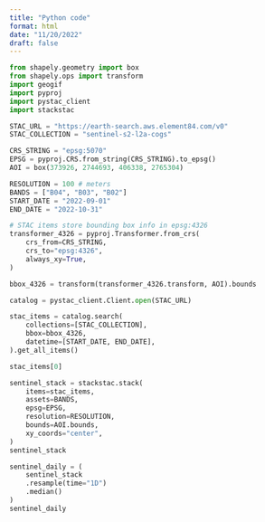```yaml
---
title: "Python code"
format: html
date: "11/20/2022"
draft: false
---
```


```python
from shapely.geometry import box
from shapely.ops import transform
import geogif
import pyproj
import pystac_client
import stackstac

STAC_URL = "https://earth-search.aws.element84.com/v0"
STAC_COLLECTION = "sentinel-s2-l2a-cogs"

CRS_STRING = "epsg:5070"
EPSG = pyproj.CRS.from_string(CRS_STRING).to_epsg()
AOI = box(373926, 2744693, 406338, 2765304)

RESOLUTION = 100 # meters
BANDS = ["B04", "B03", "B02"]
START_DATE = "2022-09-01"
END_DATE = "2022-10-31"
```
```python
# STAC items store bounding box info in epsg:4326
transformer_4326 = pyproj.Transformer.from_crs(
    crs_from=CRS_STRING,
    crs_to="epsg:4326",
    always_xy=True,
)

bbox_4326 = transform(transformer_4326.transform, AOI).bounds
```

```python
catalog = pystac_client.Client.open(STAC_URL)

stac_items = catalog.search(
    collections=[STAC_COLLECTION],
    bbox=bbox_4326,
    datetime=[START_DATE, END_DATE],
).get_all_items()
```

```python
stac_items[0]
```


```python
sentinel_stack = stackstac.stack(
    items=stac_items,
    assets=BANDS,
    epsg=EPSG,
    resolution=RESOLUTION,
    bounds=AOI.bounds,
    xy_coords="center",
)
sentinel_stack
```

```python
sentinel_daily = (
    sentinel_stack
    .resample(time="1D")
    .median()
)
sentinel_daily
```

